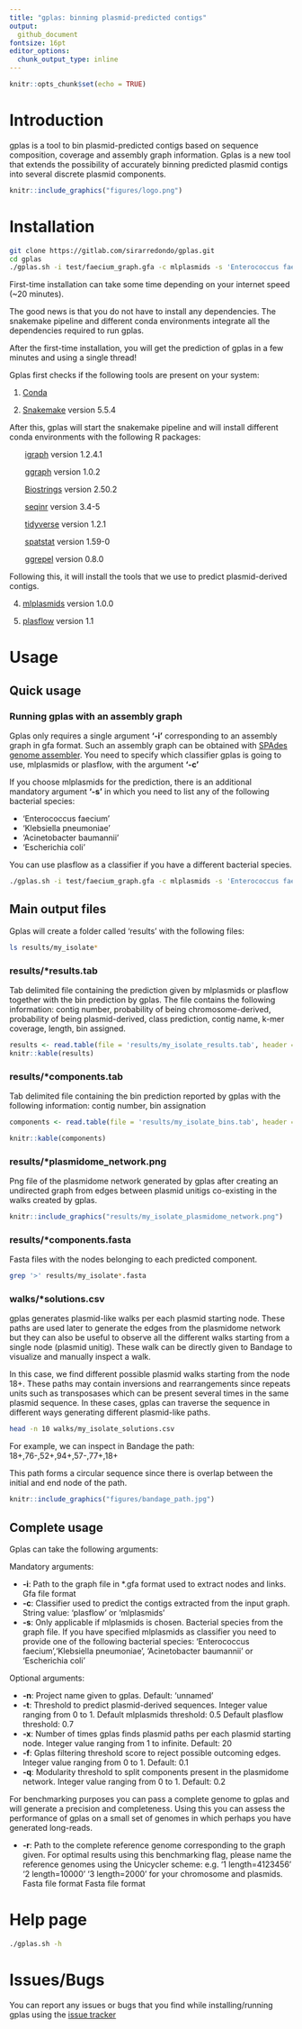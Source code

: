 ```yaml
---
title: "gplas: binning plasmid-predicted contigs"
output: 
  github_document
fontsize: 16pt
editor_options: 
  chunk_output_type: inline
---
```


```r
knitr::opts_chunk$set(echo = TRUE)
```

# Introduction 

gplas is a tool to bin plasmid-predicted contigs based on sequence composition, coverage and assembly graph information. Gplas is a new tool that extends the possibility of accurately binning predicted plasmid contigs into several discrete plasmid components. 

```r
knitr::include_graphics("figures/logo.png")
```

# Installation 

```bash
git clone https://gitlab.com/sirarredondo/gplas.git
cd gplas
./gplas.sh -i test/faecium_graph.gfa -c mlplasmids -s 'Enterococcus faecium' -n 'installation'
```

First-time installation can take some time depending on your internet speed (~20 minutes). 

The good news is that you do not have to install any dependencies. The snakemake pipeline and different conda environments integrate all the dependencies required to run gplas.  

After the first-time installation, you will get the prediction of gplas in a few minutes and using a single thread! 

Gplas first checks if the following tools are present on your system:

1. [Conda](https://bioconda.github.io/) 

2. [Snakemake](https://snakemake.readthedocs.io/en/stable/) version 5.5.4


After this, gplas will start the snakemake pipeline and will install different conda environments with the following R packages:

  &nbsp;&nbsp;&nbsp;&nbsp;&nbsp;&nbsp; [igraph](https://cran.r-project.org/web/packages/igraph/index.html) version 1.2.4.1
  
  &nbsp;&nbsp;&nbsp;&nbsp;&nbsp;&nbsp; [ggraph](https://cran.r-project.org/web/packages/ggraph/index.html) version 1.0.2
  
  &nbsp;&nbsp;&nbsp;&nbsp;&nbsp;&nbsp; [Biostrings](https://www.bioconductor.org/packages/release/bioc/html/Biostrings.html) version 2.50.2
  
  &nbsp;&nbsp;&nbsp;&nbsp;&nbsp;&nbsp; [seqinr](https://cran.r-project.org/web/packages/seqinr/index.html) version 3.4-5
  
  &nbsp;&nbsp;&nbsp;&nbsp;&nbsp;&nbsp; [tidyverse](https://www.tidyverse.org/) version 1.2.1 
  
  &nbsp;&nbsp;&nbsp;&nbsp;&nbsp;&nbsp; [spatstat](https://cran.r-project.org/web/packages/spatstat/index.html) version 1.59-0
  
  &nbsp;&nbsp;&nbsp;&nbsp;&nbsp;&nbsp; [ggrepel](https://cran.r-project.org/web/packages/ggrepel/index.html) version 0.8.0 

Following this, it will install the tools that we use to predict plasmid-derived contigs. 

4. [mlplasmids](https://gitlab.com/sirarredondo/mlplasmids) version 1.0.0 

5. [plasflow](https://anaconda.org/bioconda/plasflow) version 1.1


# Usage 

## Quick usage 

### Running gplas with an assembly graph 

Gplas only requires a single argument **'-i'** corresponding to an assembly graph in gfa format. Such an assembly graph can be obtained with [SPAdes genome assembler](https://github.com/ablab/spades).
You need to specify which classifier gplas is going to use, mlplasmids or plasflow, with the argument **'-c'**

If you choose mlplasmids for the prediction, there is an additional mandatory argument **'-s'** in which you need to list any of the following bacterial species:

- 'Enterococcus faecium'
- 'Klebsiella pneumoniae'
- 'Acinetobacter baumannii'
- 'Escherichia coli'

You can use plasflow as a classifier if you have a different bacterial species. 

```bash
./gplas.sh -i test/faecium_graph.gfa -c mlplasmids -s 'Enterococcus faecium' -n 'my_isolate'
```


## Main output files 

Gplas will create a folder called 'results' with the following files: 

```bash
ls results/my_isolate*
```

### results/*results.tab 

Tab delimited file containing the prediction given by mlplasmids or plasflow together with the bin prediction by gplas. 
The file contains the following information: contig number, probability of being chromosome-derived, probability of being plasmid-derived, class prediction, 
contig name, k-mer coverage, length, bin assigned. 

```r
results <- read.table(file = 'results/my_isolate_results.tab', header = TRUE)
knitr::kable(results)
```

### results/*components.tab

Tab delimited file containing the bin prediction reported by gplas with the following information: contig number, bin assignation  

```r
components <- read.table(file = 'results/my_isolate_bins.tab', header = TRUE)

knitr::kable(components)
```

### results/*plasmidome_network.png

Png file of the plasmidome network generated by gplas after creating an undirected graph from edges between plasmid unitigs co-existing in the walks created by gplas. 

```r
knitr::include_graphics("results/my_isolate_plasmidome_network.png")
```

### results/*components.fasta

Fasta files with the nodes belonging to each predicted component. 

```bash
grep '>' results/my_isolate*.fasta
```

### walks/*solutions.csv

gplas generates plasmid-like walks per each plasmid starting node. These paths are used later to generate the edges from the plasmidome network but they can also be useful to observe all the different walks starting from a single node (plasmid unitig). 
These walk can be directly given to Bandage to visualize and manually inspect a walk. 

In this case, we find different possible plasmid walks starting from the node 18+. These paths may contain inversions and rearrangements since repeats units such as transposases which can be present several times in the same plasmid sequence. 
In these cases, gplas can traverse the sequence in different ways generating different plasmid-like paths. 

```bash
head -n 10 walks/my_isolate_solutions.csv
```

For example, we can inspect in Bandage the path: 18+,76-,52+,94+,57-,77+,18+ 

This path forms a circular sequence since there is overlap between the initial and end node of the path. 

```r
knitr::include_graphics("figures/bandage_path.jpg")
```



## Complete usage 

Gplas can take the following arguments:

Mandatory arguments: 

- **-i**: Path to the graph file in *.gfa format used to extract nodes and links. Gfa file format
- **-c**: Classifier used to predict the contigs extracted from the input graph. String value: 'plasflow' or 'mlplasmids'
- **-s**: Only applicable if mlplasmids is chosen. Bacterial species from the graph file. If you have specified mlplasmids as classifier you need to provide one of the following bacterial species: 'Enterococcus faecium','Klebsiella pneumoniae', 'Acinetobacter baumannii' or 'Escherichia coli'

Optional arguments:

- **-n**: Project name given to gplas. Default: 'unnamed'
- **-t**: Threshold to predict plasmid-derived sequences. Integer value ranging from 0 to 1. Default mlplasmids threshold: 0.5 Default plasflow threshold: 0.7
- **-x**: Number of times gplas finds plasmid paths per each plasmid starting node. Integer value ranging from 1 to infinite. Default: 20
- **-f**: Gplas filtering threshold score to reject possible outcoming edges. Integer value ranging from 0 to 1. Default: 0.1
- **-q**: Modularity threshold to split components present in the plasmidome network. Integer value ranging from 0 to 1. Default: 0.2 

For benchmarking purposes you can pass a complete genome to gplas and will generate a precision and completeness. Using this you can assess the performance of gplas on a small set of genomes in which perhaps you have generated long-reads. 

- **-r**: Path to the complete reference genome corresponding to the graph given. For optimal results using this benchmarking flag, please name the reference genomes using the Unicycler scheme: e.g. '1 length=4123456' '2 length=10000' '3 length=2000' for your chromosome and plasmids. Fasta file format
Fasta file format

# Help page 

```bash
./gplas.sh -h
```


# Issues/Bugs 

You can report any issues or bugs that you find while installing/running gplas using the [issue tracker](https://gitlab.com/sirarredondo/gplas/issues)

